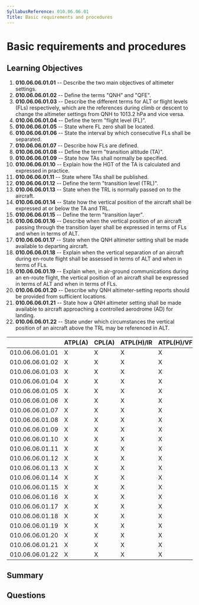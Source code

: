 ```yaml
---
SyllabusReference: 010.06.06.01
Title: Basic requirements and procedures
---
```


# Basic requirements and procedures

## Learning Objectives

1.  **010.06.06.01.01** -- Describe the two main objectives of altimeter
    settings.
2.  **010.06.06.01.02** -- Define the terms "QNH" and "QFE".
3.  **010.06.06.01.03** -- Describe the different terms for ALT or flight levels
    (FLs) respectively, which are the references during climb or descent to
    change the altimeter settings from QNH to 1013.2 hPa and vice versa.
4.  **010.06.06.01.04** -- Define the term "flight level (FL)".
5.  **010.06.06.01.05** -- State where FL zero shall be located.
6.  **010.06.06.01.06** -- State the interval by which consecutive FLs shall be
    separated.
7.  **010.06.06.01.07** -- Describe how FLs are defined.
8.  **010.06.06.01.08** -- Define the term "transition altitude (TA)".
9.  **010.06.06.01.09** -- State how TAs shall normally be specified.
10. **010.06.06.01.10** -- Explain how the HGT of the TA is calculated and
    expressed in practice.
11. **010.06.06.01.11** -- State where TAs shall be published.
12. **010.06.06.01.12** -- Define the term "transition level (TRL)".
13. **010.06.06.01.13** -- State when the TRL is normally passed on to the
    aircraft.
14. **010.06.06.01.14** -- State how the vertical position of the aircraft shall
    be expressed at or below the TA and TRL.
15. **010.06.06.01.15** -- Define the term "transition layer".
16. **010.06.06.01.16** -- Describe when the vertical position of an aircraft
    passing through the transition layer shall be expressed in terms of FLs and
    when in terms of ALT.
17. **010.06.06.01.17** -- State when the QNH altimeter setting shall be made
    available to departing aircraft.
18. **010.06.06.01.18** -- Explain when the vertical separation of an aircraft
    during en-route flight shall be assessed in terms of ALT and when in terms
    of FLs.
19. **010.06.06.01.19** -- Explain when, in air-ground communications during an
    en-route flight, the vertical position of an aircraft shall be expressed in
    terms of ALT and when in terms of FLs.
20. **010.06.06.01.20** -- Describe why QNH altimeter-setting reports should be
    provided from sufficient locations.
21. **010.06.06.01.21** -- State how a QNH altimeter setting shall be made
    available to aircraft approaching a controlled aerodrome (AD) for landing.
22. **010.06.06.01.22** -- State under which circumstances the vertical position
    of an aircraft above the TRL may be referenced in ALT.

|                 | ATPL(A) | CPL(A) | ATPL(H)/IR | ATPL(H)/VFR | CPL(H) | IR | CBIR(A) |
| --------------- | ------- | ------ | ---------- | ----------- | ------ | -- | ------- |
| 010.06.06.01.01 | X       | X      | X          | X           | X      | X  | X       |
| 010.06.06.01.02 | X       | X      | X          | X           | X      | X  | X       |
| 010.06.06.01.03 | X       | X      | X          | X           | X      | X  | X       |
| 010.06.06.01.04 | X       | X      | X          | X           | X      | X  | X       |
| 010.06.06.01.05 | X       | X      | X          | X           | X      | X  | X       |
| 010.06.06.01.06 | X       | X      | X          | X           | X      | X  | X       |
| 010.06.06.01.07 | X       | X      | X          | X           | X      | X  | X       |
| 010.06.06.01.08 | X       | X      | X          | X           | X      | X  | X       |
| 010.06.06.01.09 | X       | X      | X          | X           | X      | X  | X       |
| 010.06.06.01.10 | X       | X      | X          | X           | X      | X  | X       |
| 010.06.06.01.11 | X       | X      | X          | X           | X      | X  | X       |
| 010.06.06.01.12 | X       | X      | X          | X           | X      | X  | X       |
| 010.06.06.01.13 | X       | X      | X          | X           | X      | X  | X       |
| 010.06.06.01.14 | X       | X      | X          | X           | X      | X  | X       |
| 010.06.06.01.15 | X       | X      | X          | X           | X      | X  | X       |
| 010.06.06.01.16 | X       | X      | X          | X           | X      | X  | X       |
| 010.06.06.01.17 | X       | X      | X          | X           | X      | X  | X       |
| 010.06.06.01.18 | X       | X      | X          | X           | X      | X  | X       |
| 010.06.06.01.19 | X       | X      | X          | X           | X      | X  | X       |
| 010.06.06.01.20 | X       | X      | X          | X           | X      | X  | X       |
| 010.06.06.01.21 | X       | X      | X          | X           | X      | X  | X       |
| 010.06.06.01.22 | X       | X      | X          | X           | X      | X  | X       |

## Summary

## Questions

